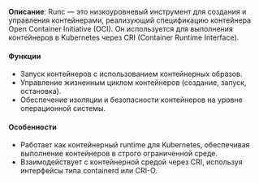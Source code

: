 **Описание**: Runc — это низкоуровневый инструмент для создания и управления контейнерами, реализующий спецификацию контейнера Open Container Initiative (OCI). Он используется для выполнения контейнеров в Kubernetes через CRI (Container Runtime Interface).

#### Функции
- Запуск контейнеров с использованием контейнерных образов.
- Управление жизненным циклом контейнеров (создание, запуск, остановка).
- Обеспечение изоляции и безопасности контейнеров на уровне операционной системы.

#### Особенности
- Работает как контейнерный runtime для Kubernetes, обеспечивая выполнение контейнеров в строго ограниченной среде.
- Взаимодействует с контейнерной средой через CRI, используя интерфейсы типа containerd или CRI-O.
